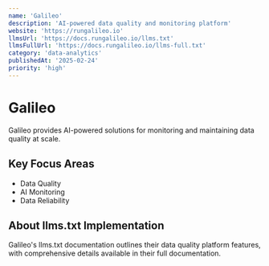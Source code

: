 ```yaml
---
name: 'Galileo'
description: 'AI-powered data quality and monitoring platform'
website: 'https://rungalileo.io'
llmsUrl: 'https://docs.rungalileo.io/llms.txt'
llmsFullUrl: 'https://docs.rungalileo.io/llms-full.txt'
category: 'data-analytics'
publishedAt: '2025-02-24'
priority: 'high'
---
```


# Galileo

Galileo provides AI-powered solutions for monitoring and maintaining data quality at scale.

## Key Focus Areas

- Data Quality
- AI Monitoring
- Data Reliability

## About llms.txt Implementation

Galileo's llms.txt documentation outlines their data quality platform features, with comprehensive details available in their full documentation.
